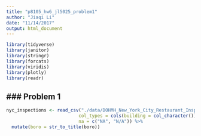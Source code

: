 ```yaml
---
title: "p8105_hw6_jl5025_problem1"
author: "Jiaqi Li"
date: "11/14/2017"
output: html_document
---
```

```r
library(tidyverse)
library(janitor)
library(stringr)
library(forcats)
library(viridis)
library(plotly)
library(readr)
```
### Problem 1
-----------------------------------------------------------------------
```r
nyc_inspections <- read_csv("./data/DOHMH_New_York_City_Restaurant_Inspection_Results.csv.gz", 
                           col_types = cols(building = col_character()),
                           na = c("NA", "N/A")) %>% 
  mutate(boro = str_to_title(boro))
```

```r

```



